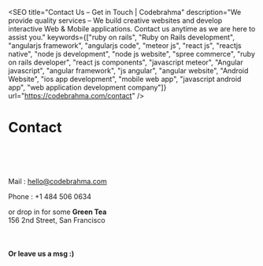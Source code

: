 
<SEO
  title="Contact Us – Get in Touch | Codebrahma"
  description="We provide quality services – We build creative websites and develop interactive Web &amp; Mobile applications. Contact us anytime as we are here to assist you."
  keywords={["ruby on rails", "Ruby on Rails development", "angularjs framework", "angularjs code", "meteor js", "react js", "reactjs native", "node js development", "node js website", "spree commerce", "ruby on rails developer", "react js components", "javascript meteor", "Angular javascript", "angular framework", "js angular", "angular website", "Android Website", "ios app development", "mobile web app", "javascript android app", "web application development company"]}
  url="https://codebrahma.com/contact"
/>

# Contact

<br/>
<br/>
<br/>

Mail : <a href="mailto:hello@codebrahma.com">hello@codebrahma.com</a>

Phone : +1 484 506 0634

or drop in for some **Green Tea** <br/>
156 2nd Street,
San Francisco

<br/>

#### Or leave us a msg :)

<form id="contact-form">
  <Flex flexWrap='wrap' flexDirection='column'>
    <Box width={[1,1/3]}>
      <InputText
        id="idea" 
        size='25'
        rows="5"
        style={{width:'100%'}}
        required as='textarea'
        name='msg'
        placeholder='Tell us about your idea'
      />
    </Box>
    <Box width={[1,1/3]} mt={1}>
      <InputText
      id="email" 
      style={{width:'100%'}}
      name='email'
      type='email'
      required
      placeholder='Email address'
    />
    </Box>
    <Box width={[1,1/3]} mt={1} id="contact-submit">
      <InputButton/>
    </Box>
  </Flex>
</form>
